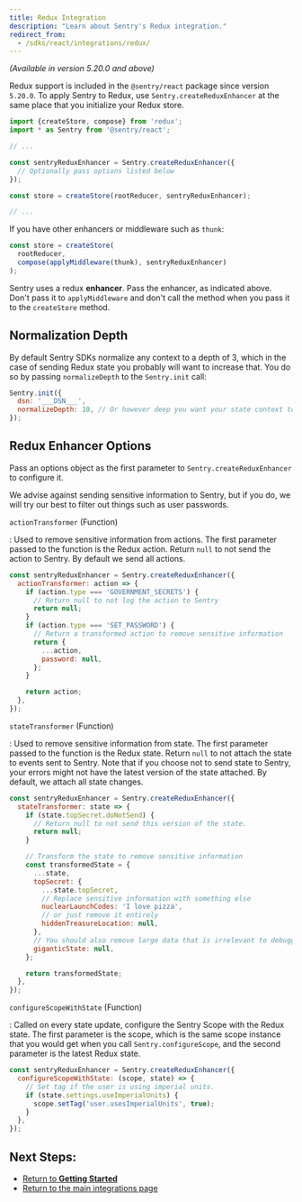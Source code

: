 ```yaml
---
title: Redux Integration
description: "Learn about Sentry's Redux integration."
redirect_from:
  - /sdks/react/integrations/redux/
---
```


_(Available in version 5.20.0 and above)_

Redux support is included in the `@sentry/react` package since version `5.20.0`. To apply Sentry to Redux, use `Sentry.createReduxEnhancer` at the same place that you initialize your Redux store.

```javascript
import {createStore, compose} from 'redux';
import * as Sentry from '@sentry/react';

// ...

const sentryReduxEnhancer = Sentry.createReduxEnhancer({
  // Optionally pass options listed below
});

const store = createStore(rootReducer, sentryReduxEnhancer);

// ...
```

If you have other enhancers or middleware such as `thunk`:

```javascript
const store = createStore(
  rootReducer,
  compose(applyMiddleware(thunk), sentryReduxEnhancer)
);
```

<Alert level="info" title="Note">

Sentry uses a redux **enhancer**. Pass the enhancer, as indicated above. Don't pass it to `applyMiddleware` and don't call the method when you pass it to the `createStore` method.

</Alert>

## Normalization Depth

By default Sentry SDKs normalize any context to a depth of 3, which in the case of sending Redux state you probably will want to increase that. You do so by passing `normalizeDepth` to the `Sentry.init` call:

```javascript
Sentry.init({
  dsn: '___DSN___',
  normalizeDepth: 10, // Or however deep you want your state context to be.
});
```

## Redux Enhancer Options

Pass an options object as the first parameter to `Sentry.createReduxEnhancer` to configure it.

<Alert level="warning" title="Note">

We advise against sending sensitive information to Sentry, but if you do, we will try our best to filter out things such as user passwords.

</Alert>

`actionTransformer` (Function)

: Used to remove sensitive information from actions. The first parameter passed to the function is the Redux action. Return `null` to not send the action to Sentry. By default we send all actions.

```javascript
const sentryReduxEnhancer = Sentry.createReduxEnhancer({
  actionTransformer: action => {
    if (action.type === 'GOVERNMENT_SECRETS') {
      // Return null to not log the action to Sentry
      return null;
    }
    if (action.type === 'SET_PASSWORD') {
      // Return a transformed action to remove sensitive information
      return {
        ...action,
        password: null,
      };
    }

    return action;
  },
});
```

`stateTransformer` (Function)

: Used to remove sensitive information from state. The first parameter passed to the function is the Redux state. Return `null` to not attach the state to events sent to Sentry. Note that if you choose not to send state to Sentry, your errors might not have the latest version of the state attached. By default, we attach all state changes.

```javascript
const sentryReduxEnhancer = Sentry.createReduxEnhancer({
  stateTransformer: state => {
    if (state.topSecret.doNotSend) {
      // Return null to not send this version of the state.
      return null;
    }

    // Transform the state to remove sensitive information
    const transformedState = {
      ...state,
      topSecret: {
        ...state.topSecret,
        // Replace sensitive information with something else
        nuclearLaunchCodes: 'I love pizza',
        // or just remove it entirely
        hiddenTreasureLocation: null,
      },
      // You should also remove large data that is irrelevant to debugging to not clutter your Sentry issues
      giganticState: null,
    };

    return transformedState;
  },
});
```

`configureScopeWithState` (Function)

: Called on every state update, configure the Sentry Scope with the Redux state. The first parameter is the scope, which is the same scope instance that you would get when you call `Sentry.configureScope`, and the second parameter is the latest Redux state.

```javascript
const sentryReduxEnhancer = Sentry.createReduxEnhancer({
  configureScopeWithState: (scope, state) => {
    // Set tag if the user is using imperial units.
    if (state.settings.useImperialUnits) {
      scope.setTag('user.usesImperialUnits', true);
    }
  },
});
```

## Next Steps:

- [Return to **Getting Started**](../../)
- [Return to the main integrations page](../)
